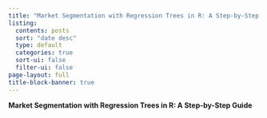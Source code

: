 ```yaml
---
title: "Market Segmentation with Regression Trees in R: A Step-by-Step Guide"
listing:
  contents: posts
  sort: "date desc"
  type: default
  categories: true
  sort-ui: false
  filter-ui: false
page-layout: full
title-block-banner: true
---
```


**Market Segmentation with Regression Trees in R: A Step-by-Step Guide**
